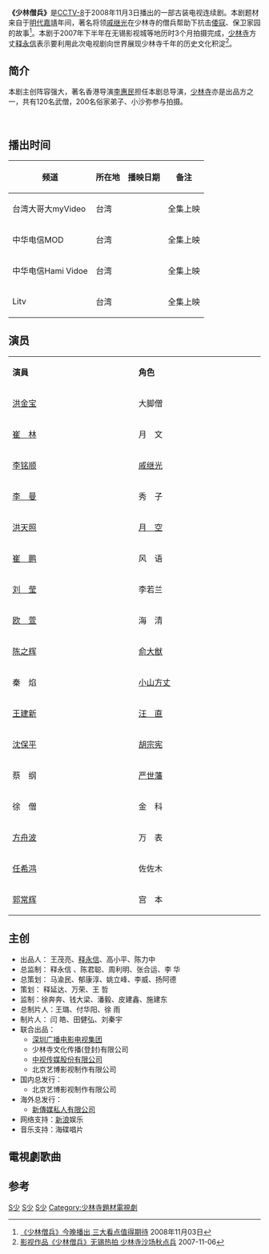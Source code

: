 {{电视节目信息框
| 名稱 = 少林僧兵
| 原名 =
| 圖片 = Shao lin seng bing.jpg
| 圖說 = 电视剧海报
| 分類 = 古装、历史
| 原創者 =
| 編劇 = 王秋雨、李志贤 
| 導演 = [[李惠民|李惠民]]
| 演出 =[[洪金宝|洪金宝]]、刘莹、[[崔林|崔　林]]<br>[[李铭顺|李铭顺]]、[[李曼|李曼]]、[[洪天照|洪天照]]
| 配音 = 
| 旁白 = 
| 主題曲 = 《少林寺》功夫派
| 片尾曲 = 《最好的時光》張信哲
| 國家 = {{PRC}}
| 語言 = [[普通话|普通话]]
| 季數 = 
| 集數 = 34集
| 每集列表 = 
| 製片人 = 闫 皓、田健弘、刘秦宇 
| 執行製片 = 
| 制作公司 =
| 拍攝地 = {{CHN}}[[无锡|无锡]]
| 攝像 = 
| 每集長 = 
| 頻道 =
| 電視網 =[[中国中央电视台电视剧频道|CCTV-8]]
| 視頻制式 =
| 音頻制式 = 
| 播出國家 = {{CHN}}
| 開始 =2008年11月3日
| 結束 =2008年11月14日
| 先於 = 
| 後於 = 
| 相關劇集 = 
| 官方網站 =
}}
'''《少林僧兵》'''是[[中国中央电视台电视剧频道|CCTV-8]]于2008年11月3日播出的一部古装电视连续剧。本剧题材来自于[[明代|明代]][[嘉靖|嘉靖]]年间，著名将领[[戚继光|戚继光]]在少林寺的僧兵帮助下抗击[[倭寇|倭寇]]、保卫家园的故事<ref>[http://ent.sina.com.cn/v/m/2008-11-03/09482233667.shtml 《少林僧兵》今晚播出 三大看点值得期待] {{Wayback|url=http://ent.sina.com.cn/v/m/2008-11-03/09482233667.shtml |date=20121016190513 }}2008年11月03日</ref>。本剧于2007年下半年在无锡影视城等地历时3个月拍摄完成，[[少林寺|少林寺]]方丈[[释永信|释永信]]表示要利用此次电视剧向世界展现少林寺千年的历史文化积淀<ref>[http://news.lnd.com.cn/htm/2007-11/06/content_68031.htm 影视作品《少林僧兵》无锡热拍 少林寺沙场秋点兵] {{Wayback|url=http://news.lnd.com.cn/htm/2007-11/06/content_68031.htm |date=20120326025001 }}2007-11-06</ref>。

== 简介 ==
本剧主创阵容强大，著名香港导演[[李惠民|李惠民]]担任本剧总导演，[[少林寺|少林寺]]亦是出品方之一，共有120名武僧，200名俗家弟子、小沙弥参与拍摄。

<br />

== 播出时间 ==
{| class="wikitable"
|+
!频道
!所在地
!播映日期
!备注
|-
|台湾大哥大myVideo
|台湾
|
|全集上映
|-
|中华电信MOD
|台湾
|
|全集上映
|-
|中华电信Hami Vidoe
|台湾
|
|全集上映
|-
|Litv
|台湾
|
|全集上映
|}

== 演员 ==
{|class="wikitable" width="50%"
|- style="background:cornflowerblue; color:white" align=center
|style="width:10%"|'''演員'''||style="width:10%"|'''角色'''
|-
| [[洪金宝|洪金宝]]||  大脚僧 
|-
| [[崔林|崔　林]] || 月　文
|-
| [[李铭顺|李铭顺]] || [[戚继光|戚继光]]　
|-
| [[李曼|李　曼]] || 秀　子
|-
| [[洪天照|洪天照]] || [[釋月空|月　空]]　
|-
| [[崔鹏|崔　鹏]] || 风　语
|-
| [[刘莹|刘　莹]] || 李若兰　
|-
| [[欧萱|欧　萱]] || 海　清
|-
| [[陈之辉|陈之辉]] || [[俞大猷|俞大猷]]　
|-
| 秦　焰 || [[小山和尚|小山方丈]]
|-
|[[王建新_(1970年)|王建新]]||[[汪直|汪　直]]　
|-
| [[沈保平|沈保平]] || [[胡宗宪|胡宗宪]]
|-
| 蔡　纲 || [[严世藩|严世藩]]
|-
| 徐　僧 || 金　科
|-
| [[方舟波|方舟波]] || 万　表
|-
| [[任希鸿|任希鸿]] || 佐佐木
|-
| [[郭常辉|郭常辉]] || 宫　本
|}

== 主创 ==
* 出品人： 王茂亮、[[释永信|释永信]]、高小平、陈力中
* 总监制： 释永信 、陈君聪、周利明、张合运、李 华
* 总策划： 马渝民、郁康淳、姚立峰、李威、扬阿德
* 策划： 释延达、万荣、王 哲
* 监制：徐奔奔、钱大梁、潘毅、皮建鑫、施建东
* 总制片人：王璐、付华阳、徐 雨
* 制片人： 闫 皓、田健弘、刘秦宇 
* 联合出品：
** [[深圳广播电影电视集团|深圳广播电影电视集团]]
** 少林寺文化传播(登封)有限公司
** [[中视传媒股份有限公司|中视传媒股份有限公司]]
** 北京艺博影视制作有限公司
* 国内总发行：
** 北京艺博影视制作有限公司
* 海外总发行：
** [[新傳媒私人有限公司|新傳媒私人有限公司]]
* 网络支持：[[新浪|新浪]]娱乐
* 音乐支持：海碟唱片

==電視劇歌曲==
{{Tracklist
| total_length =
| extra_column = 演唱

| title1 = 《少林寺》
| note1 = 主题曲
| music1 = [[王立平|王立平]]
| lyrics1 = [[王立平|王立平]] 
| arranger1 = 饶善强
| producer1 = 
| extra1   = 功夫派
*制作人：耿子监

| title2 = 《最好的时光》
| note2 = 片尾曲
| music2 = 陈小霞
| lyrics2 = 郑淑妃
| arranger2 = 
| producer2 = 
| extra2   = [[张信哲|张信哲]]
*制作人：陈小霞

| title3 = 《因缘》
| note3 = 插曲
| music3 = 朱雅琼
| lyrics3 = 朱雅琼
| arranger3 = 
| producer3 = 
| extra3   = 朱雅琼

| title4 = 《不夠成熟》
| note4 = 插曲
| music4 = 詹予萱/蔡政勳
| lyrics4 = 詹予萱
| arranger4 = 
| producer4 = 
| extra4   = 
}}

== 参考 ==
{{reflist}}

{{電視節目的變遷
|電視台= {{THA}} [[泰國第5電視台|泰國第5電視台]] 
|播放檔次= 週一至週四 22:30 - 23:30
|節目名稱= [[少林僧兵|少林僧兵]]<br/> ศึกเส้าหลิน สองมังกร <br/>（2020年9月11日 - 2020年11月2日）<br/> (Tuesday October 13: No Broadcasting) <br/> (Friday, October 23: No Broadcasting) <br/> (Tuesday October 27: No broadcasting)   
|上一節目= [[大当家|大当家]] <br/> ตระกูลเฉิงหัวใจไม่ยอมแพ้ <br/>（2020年7月6日 - 2020年9月3日）
|下一節目= <br/> ศ <br/>（2020年11月3日 - 2020年00月00日）<br/> (Tuesday O 00: No Broadcasting) <br/> (Friday, O 00: No Broadcasting) <br/> (Tuesday O 00: No broadcasting) 
}}

{{少林寺|nocat}}
{{台視八點檔}}
{{2008年中國大陸古裝/民初電視劇}}
[[Category:2008年中國電視劇集|S少]]
[[Category:嘉靖時期背景電視劇|S少]]
[[Category:台視外購電視劇|S少]]
[[Category:少林寺題材電視劇|Category:少林寺題材電視劇]]